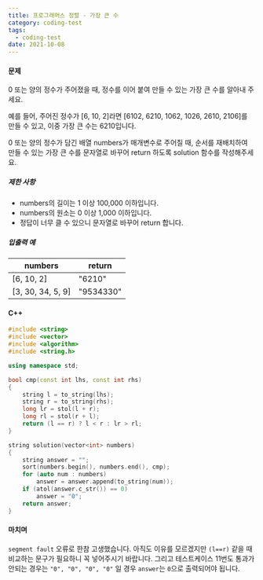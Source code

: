 ```yaml
---
title: 프로그래머스 정렬 - 가장 큰 수
category: coding-test
tags:
  - coding-test
date: 2021-10-08
---
```


#### 문제

0 또는 양의 정수가 주어졌을 때, 정수를 이어 붙여 만들 수 있는 가장 큰 수를 알아내 주세요.

예를 들어, 주어진 정수가 [6, 10, 2]라면 [6102, 6210, 1062, 1026, 2610, 2106]를 만들 수 있고, 이중 가장 큰 수는 6210입니다.

0 또는 양의 정수가 담긴 배열 numbers가 매개변수로 주어질 때, 순서를 재배치하여 만들 수 있는 가장 큰 수를 문자열로 바꾸어 return 하도록 solution 함수를 작성해주세요.

##### 제한 사항

- numbers의 길이는 1 이상 100,000 이하입니다.
- numbers의 원소는 0 이상 1,000 이하입니다.
- 정답이 너무 클 수 있으니 문자열로 바꾸어 return 합니다.

##### 입출력 예

| numbers           | return    |
| ----------------- | --------- |
| [6, 10, 2]        | "6210"    |
| [3, 30, 34, 5, 9] | "9534330" |

#### C++

```c++
#include <string>
#include <vector>
#include <algorithm>
#include <string.h>

using namespace std;

bool cmp(const int lhs, const int rhs)
{
    string l = to_string(lhs);
    string r = to_string(rhs);
    long lr = stol(l + r);
    long rl = stol(r + l);
    return (l == r) ? l < r : lr > rl;
}

string solution(vector<int> numbers)
{
    string answer = "";
    sort(numbers.begin(), numbers.end(), cmp);
    for (auto num : numbers)
        answer = answer.append(to_string(num));
    if (atol(answer.c_str()) == 0)
        answer = "0";
    return answer;
}
```

#### 마치며

`segment fault` 오류로 한참 고생했습니다. 아직도 이유를 모르겠지만 `(l==r)` 같을 때 비교하는 문구가 필요하니 꼭 넣어주시기 바랍니다. 그리고 테스트케이스 11번도 통과가 안되는 경우는 `"0", "0", "0", "0"` 일 경우 `answer`는 `0`으로 출력되어야 됩니다.
